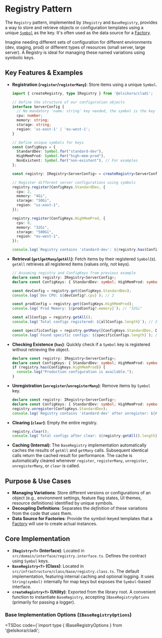 
# Registry Pattern

The `Registry` pattern, implemented by `IRegistry` and `BaseRegistry`, provides a way to store and retrieve objects or configuration templates using a unique [`Symbol`](https://developer.mozilla.org/en-US/docs/Web/JavaScript/Reference/Global_Objects/Symbol) as the key.
It's often used as the data source for a [Factory](/docs/cladi/core-concepts/factory).

Imagine needing different sets of configuration for different environments (dev, staging, prod) or different types of resources (small server, large server). A Registry is ideal for managing these named variations using symbolic keys.

## Key Features & Examples

- **Registration (`register`/`registerMany`)**: Store items using a unique `Symbol`.

  ```typescript filename="src/config-registry.ts" copy
  import { createRegistry, type IRegistry } from '@elsikora/cladi';

  // Define the structure of our configuration objects
  interface ServerConfig {
    // No mandatory 'name: string' key needed, the symbol is the key
    cpu: number;
    memory: string;
    storage: string;
    region: 'us-east-1' | 'eu-west-1';
  }

  // Define unique symbols for keys
  const ConfigKeys = {
    StandardDev: Symbol.for("standard-dev"),
    HighMemProd: Symbol.for("high-mem-prod"),
    NonExistent: Symbol.for("non-existent"), // For examples
  };

  const registry: IRegistry<ServerConfig> = createRegistry<ServerConfig>({}); // Logger can be passed in options

  // Register different server configurations using symbols
  registry.register(ConfigKeys.StandardDev, {
    cpu: 2,
    memory: "4Gi",
    storage: "50Gi",
    region: "us-east-1",
  });

  registry.register(ConfigKeys.HighMemProd, {
    cpu: 8,
    memory: "32Gi",
    storage: "500Gi",
    region: "eu-west-1",
  });

  console.log(`Registry contains 'standard-dev': ${registry.has(ConfigKeys.StandardDev)}`); // true
  ```

- **Retrieval (`get`/`getMany`/`getAll`)**: Fetch items by their registered `Symbol`(s). `getAll` retrieves all registered items (values only, not keys).

  ```typescript filename="src/retrieve-configs.ts" copy
  // Assuming registry and ConfigKeys from previous example
  declare const registry: IRegistry<ServerConfig>;
  declare const ConfigKeys: { StandardDev: symbol; HighMemProd: symbol; NonExistent: symbol; };

  const devConfig = registry.get(ConfigKeys.StandardDev);
  console.log(`Dev CPU: ${devConfig?.cpu}`); // 2

  const prodConfig = registry.get(ConfigKeys.HighMemProd);
  console.log(`Prod Memory: ${prodConfig?.memory}`); // "32Gi"

  const allConfigs = registry.getAll();
  console.log(`Total configs registered: ${allConfigs.length}`); // 2

  const specificConfigs = registry.getMany([ConfigKeys.StandardDev, ConfigKeys.NonExistent]);
  console.log(`Found specific configs: ${specificConfigs.length}`); // 1 (only standard-dev)
  ```

- **Checking Existence (`has`)**: Quickly check if a `Symbol` key is registered without retrieving the object.
  ```typescript filename="src/check-config.ts" copy
  declare const registry: IRegistry<ServerConfig>;
  declare const ConfigKeys: { StandardDev: symbol; HighMemProd: symbol; };
  if (registry.has(ConfigKeys.HighMemProd)) {
    console.log("Production configuration is available.");
  }
  ```

- **Unregistration (`unregister`/`unregisterMany`)**: Remove items by `Symbol` key.
  ```typescript filename="src/unregister-config.ts" copy
  declare const registry: IRegistry<ServerConfig>;
  declare const ConfigKeys: { StandardDev: symbol; HighMemProd: symbol; };
  registry.unregister(ConfigKeys.StandardDev);
  console.log(`Registry contains 'standard-dev' after unregister: ${registry.has(ConfigKeys.StandardDev)}`); // false
  ```

- **Clearing (`clear`)**: Empty the entire registry.
  ```typescript filename="src/clear-registry.ts" copy
  registry.clear();
  console.log(`Total configs after clear: ${registry.getAll().length}`); // 0
  ```

- **Caching (Internal)**: The `BaseRegistry` implementation automatically caches the results of `getAll` and `getMany` calls. Subsequent identical calls return the cached result for performance. The cache is automatically cleared whenever `register`, `registerMany`, `unregister`, `unregisterMany`, or `clear` is called.

## Purpose & Use Cases

- **Managing Variations**: Store different versions or configurations of an object (e.g., environment settings, feature flag states, UI themes, resource definitions) identified by unique symbols.
- **Decoupling Definitions**: Separates the *definition* of these variations from the code that *uses* them.
- **Data Source for Factories**: Provide the symbol-keyed templates that a [Factory](/docs/cladi/core-concepts/factory) will use to create actual instances.

## Core Implementation

- **`IRegistry<T>` (Interface)**: Located in `src/domain/interface/registry.interface.ts`. Defines the contract using `Symbol` keys.
- **`BaseRegistry<T>` (Class)**: Located in `src/infrastructure/class/base/registry.class.ts`. The default implementation, featuring internal caching and optional logging. It uses `String(symbol)` internally for map keys but exposes the `Symbol`-based interface.
- **`createRegistry<T>` (Utility)**: Exported from the library root. A convenient function to instantiate `BaseRegistry`, accepting `IBaseRegistryOptions` (primarily for passing a logger).

### Base Implementation Options (`IBaseRegistryOptions`)

<TSDoc code={`import type { IBaseRegistryOptions } from '@elsikora/cladi';
